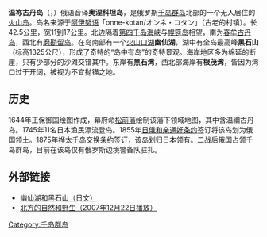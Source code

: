 {{Infobox islands
| name          = 温祢古丹岛
| native name   = Онекотан / 温禰古丹島
| image name    =OnekotanNASA.jpg
| image caption = 从太空中观看温祢古丹岛（中）
| area_km2         =425
| location      = [[鄂霍次克海|鄂霍次克海]]
| coordinates   = {{coord| 49|30|N|154|30|E|type:isle}}
| locator map      = Kuriles Onekotan.PNG
| locator map size = 
| archipelago   = [[千岛群岛|千岛群岛]]
| country       = 俄羅斯
| highest mount    = 黑石山
| elevation      = 1325m
| population    = 俄羅斯邊境警備隊駐紮
| population as of = 2011年
| ethnic groups = [[俄羅斯人|俄羅斯人]]、[[阿伊努人|阿伊努人]]（以前）
}}

'''温祢古丹岛'''（{{lang-rus|Онекотан|Onekotan}}，{{jpn|j=温禰古丹島|hg=おんねこたんとう|rm=Onnekotan tō|f=y}}）俄语音译'''奥涅科坦岛'''，是俄罗斯[[千岛群岛|千岛群岛]]北部的一个无人居住的[[火山岛|火山岛]]。岛名来源于[[阿伊努语|阿伊努语]]「onne-kotan/オンネ・コタン」（古老的村镇）。长42.5公里，宽11到17公里。北边隔着[[第四千岛海峡|第四千岛海峡]]与[[幌筵岛|幌筵岛]]相望，南为[[春牟古丹岛|春牟古丹岛]]，西北有[[磨勘留岛|磨勘留岛]]。在岛南部有一个[[火山口湖|火山口湖]]'''幽仙湖'''，湖中有全岛最高峰'''黑石山'''（标高1325公尺），形成了奇特的“岛中有岛”的奇特景观。海岸地区多为绵延的断崖，只有少部分的沙滩交错其中。东岸有'''黑石湾'''，西北部海岸有'''根茂湾'''，皆因为湾口过于开阔，被视为不宜抛锚之地。

== 历史 ==
1644年正保御国绘图作成，幕府命[[松前藩|松前藩]]绘制该藩下领域地图，其中含温禰古丹岛。1745年11名日本渔民漂流登岛。1855年[[日俄和亲通好条约|日俄和亲通好条约]]签订将该岛划为俄国领土。1875年[[桦太千岛交换条约|桦太千岛交换条约]]签订，该岛划归日本领有。[[二战|二战]]后俄国占领千岛群岛，目前在该岛仅有俄罗斯边境警备队驻扎。

== 外部链接 ==
* [https://web.archive.org/web/20090212095916/http://google-earth.e-lesson1.com/04wfamyusenko.htm 幽仙湖和黑石山（日文）]
* [http://www.htb.co.jp/shizen/archives_071222.html 北方的自然和野生（2007年12月22日播放）] {{Wayback|url=http://www.htb.co.jp/shizen/archives_071222.html |date=20160622154340 }}

{{千島群島}}

[[Category:千岛群岛|Category:千岛群岛]]
